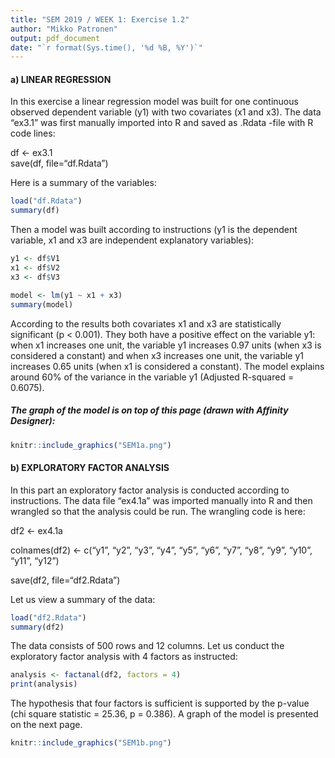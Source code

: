 ```yaml
---
title: "SEM 2019 / WEEK 1: Exercise 1.2"
author: "Mikko Patronen"
output: pdf_document
date: "`r format(Sys.time(), '%d %B, %Y')`"
---
```

#### a) LINEAR REGRESSION

In this exercise a linear regression model was built for one continuous observed dependent variable (y1) with two covariates (x1 and x3). The data "ex3.1" was first manually imported into R and saved as .Rdata -file with R code lines:


df <- ex3.1
\
save(df, file="df.Rdata")


Here is a summary of the variables:

```r
load("df.Rdata")
summary(df)
```

Then a model was built according to instructions (y1 is the dependent variable, x1 and x3 are independent explanatory variables):

```r
y1 <- df$V1
x1 <- df$V2
x3 <- df$V3

model <- lm(y1 ~ x1 + x3)
summary(model)
```

According to the results both covariates x1 and x3 are statistically significant (p < 0.001). They both have a positive effect on the variable y1: when x1 increases one unit, the variable y1 increases 0.97 units (when x3 is considered a constant) and when x3 increases one unit, the variable y1 increases 0.65 units (when x1 is considered a constant). The model explains around 60% of the variance in the variable y1 (Adjusted R-squared = 0.6075).

\smallbreak

##### The graph of the model is on top of this page (drawn with Affinity Designer):


```r
knitr::include_graphics("SEM1a.png")
```


#### b) EXPLORATORY FACTOR ANALYSIS

In this part an exploratory factor analysis is conducted according to instructions. The data file "ex4.1a" was imported manually into R and then wrangled so that the analysis could be run. The wrangling code is here:

df2 <- ex4.1a

colnames(df2) <- c("y1", "y2", "y3", "y4", "y5", "y6", "y7", "y8", "y9", "y10", "y11", "y12")

save(df2, file="df2.Rdata")

Let us view a summary of the data:

```r
load("df2.Rdata")
summary(df2)
```

The data consists of 500 rows and 12 columns. Let us conduct the exploratory factor analysis with 4 factors as instructed:

```r
analysis <- factanal(df2, factors = 4)
print(analysis)
```

The hypothesis that four factors is sufficient is supported by the p-value (chi square statistic = 25.36, p = 0.386). A graph of the model is presented on the next page.

```r
knitr::include_graphics("SEM1b.png")
```
